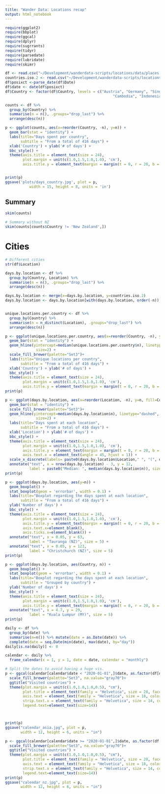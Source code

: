 ```yaml
---
title: "Wander Data: Locations recap"
output: html_notebook
---
```


```r
require(ggplot2)
require(bbplot)
require(ggcal)
require(dplyr)
require(sugrrants)
require(tidyr)
require(parsedate)
require(lubridate)
require(skimr)
```

```r
df <- read.csv("~/Development/wanderdata-scripts/locations/data/places.csv")
countries.iso.2 <- read.csv("~/Development/wanderdata-scripts/locations/data/countries_iso_2.csv")
df$posixct <-parse_date(df$Date)
df$date <- date(df$posixct)
df$Country <- factor(df$Country, levels = c("Austria", "Germany", "Singapore", "Malaysia",  "Thailand", 
                                                 "Cambodia", "Indonesia", "Macau", "Hong Kong", "Japan", "New Zealand"))
```


```r
counts <- df %>% 
  group_by(Country) %>%
  summarise(n = n(), .groups="drop_last") %>%
  arrange(desc(n))

p <- ggplot(counts, aes(x=reorder(Country, -n), y=n)) +
  geom_bar(stat = "identity") +
  labs(title="Days spent per country",
       subtitle = "From a total of 416 days") +
  xlab('Country') + ylab('# of days') +
  bbc_style() +
  theme(axis.title = element_text(size = 24), 
        plot.margin = unit(c(1.0,1.5,1.0,1.0), 'cm'),
        axis.title.y = element_text(margin = margin(t = 0, r = 20, b = 0, l = 0)))


print(p)
ggsave('plots/days_country.jpg', plot = p, 
           width = 15, height = 8, units = 'in')
```

## Summary
```r
skim(counts)

# Summary without NZ
skim(counts[counts$Country != 'New Zealand',])
```

# Cities
```r
# Different cities
str(df$Location)

days.by.location <- df %>%
  group_by(Country, Location) %>%
  summarise(n = n(), .groups="drop_last") %>%
  arrange(desc(n))

days.by.location <- merge(x=days.by.location, y=countries.iso.2)
days.by.location <- days.by.location[with(days.by.location, order(-n)), ]


unique.locations.per.country <- df %>%
  group_by(Country) %>%
  summarise(n = n_distinct(Location), .groups="drop_last") %>%
  arrange(desc(n))
```

```r
p <- ggplot(unique.locations.per.country, aes(x=reorder(Country, -n), y=n)) +
  geom_bar(stat = "identity") +
  geom_hline(yintercept=median(unique.locations.per.country$n), linetype="dashed", 
              size=2) +
  scale_fill_brewer(palette="Set3")+
  labs(title="Unique locations per country",
       subtitle = "From a total of 416 days") +
  xlab('Country') + ylab('# of days') +
  bbc_style() +
  theme(axis.title = element_text(size = 24), 
        plot.margin = unit(c(1.0,1.5,1.0,1.0), 'cm'),
        axis.title.y = element_text(margin = margin(t = 0, r = 20, b = 0, l = 0)))
print(p)
```

```r
p <- ggplot(days.by.location, aes(x=reorder(Location, -n), y=n, fill=Country, linetype=Country)) +
  geom_bar(stat = "identity") +
  scale_fill_brewer(palette="Set3")+
  geom_hline(yintercept=median(days.by.location$n), linetype="dashed", 
              size=2) +
  labs(title="Days spent at each location",
       subtitle = "From a total of 416 days") +
  xlab('Location') + ylab('# of days') +
  bbc_style() +
  theme(axis.title = element_text(size = 24), 
        plot.margin = unit(c(1.0,1.5,1.0,1.0), 'cm'),
        axis.title.y = element_text(margin = margin(t = 0, r = 20, b = 0, l = 0)),
        axis.text.x = element_text(angle = 45, hjust = 1)) +
  scale_x_discrete(labels= paste0(days.by.location$Location," ", "(", days.by.location$ISO_2, ")")) +
  annotate("text", x = nrow(days.by.location) - 3, y = 12, 
           label = paste0("Median: ", median(days.by.location$n)), size = 5)
print(p)
```

```r
p <- ggplot(days.by.location, aes(y=n)) + 
  geom_boxplot() +
  stat_boxplot(geom = 'errorbar', width = 0.1) +
  labs(title="Boxplot regarding the days spent at each location",
       subtitle = "From a total of 416 days") +
  ylab('Number of days') +
  bbc_style() +
  theme(axis.title = element_text(size = 24), 
        plot.margin = unit(c(1.0,1.5,1.0,1.0), 'cm'),
        axis.title.y = element_text(margin = margin(t = 0, r = 20, b = 0, l = 0)),
        axis.text.x=element_blank(),
        axis.ticks.x=element_blank()) +
  annotate("text", x = 0.05, y = 63, 
           label = "Tauranga (NZ)", size = 5) +
  annotate("text", x = 0.05, y = 123, 
           label = "Christchurch (NZ)", size = 5)
print(p)
```
```r
p <- ggplot(days.by.location, aes(Country, n)) + 
  geom_boxplot() +
  stat_boxplot(geom = 'errorbar', width = 0.1) +
  labs(title="Boxplot regarding the days spent at each location",
       subtitle = "Grouped by country") +
  ylab('Number of days') +
  bbc_style() +
  theme(axis.title = element_text(size = 24), 
        plot.margin = unit(c(1.0,1.5,1.0,1.0), 'cm'),
        axis.title.y = element_text(margin = margin(t = 0, r = 20, b = 0, l = 0))) +
  annotate("text", x = 4.7, y = 29, 
           label = "Kuala Lumpur (MY)", size = 5)
print(p)
```

```r
daily <- df %>%
  group_by(date) %>%
  summarise(n=n()) %>% mutate(date = as.Date(date)) %>%
  complete(date = seq.Date(min(date), max(date), by="day"))
daily[is.na(daily)] <- 0
```

```r
calendar <- daily %>%
  frame_calendar(x = 1, y = 1, date = date, calendar = "monthly")
```


```r
# Split the dates to avoid having a huge vis.
p <- ggcal(calendar[calendar$date < "2020-01-01",]$date, as.factor(df[df$date < "2020-01-01",]$Country)) +
  scale_fill_brewer(palette="Set3", na.value="gray70")+
  ggtitle("Visited countries") +
  theme(plot.margin = unit(c(1.0,1.0,1.0,0.5), "cm"),
        plot.title = element_text(family = "Helvetica", size = 28, face = "bold", color = "#222222"),
        axis.text = element_text(family = "Helvetica", size = 18, color = "#222222"),
        strip.text.x = element_text(family = "Helvetica", size = 14, color = "#222222", hjust=0, face="bold"),
        legend.text=element_text(size=14))



print(p)
ggsave("calendar_asia.jpg", plot = p, 
       width = 12, height = 6, units = "in")

```

```r
p <- ggcal(calendar[calendar$date >= "2020-01-01",]$date, as.factor(df[df$date >= "2020-01-01",]$Country)) +
  scale_fill_brewer(palette="Set3", na.value="gray70")+
  ggtitle("Visited countries") +
  theme(plot.margin = unit(c(1.0,1.0,1.0,0.5), "cm"),
        plot.title = element_text(family = "Helvetica", size = 28, face = "bold", color = "#222222"),
        axis.text = element_text(family = "Helvetica", size = 18, color = "#222222"),
        strip.text.x = element_text(family = "Helvetica", size = 14, color = "#222222", hjust=0, face="bold"),
        legend.text=element_text(size=14))
print(p)
ggsave("calendar_nz.jpg", plot = p, 
       width = 12, height = 6, units = "in")

```



